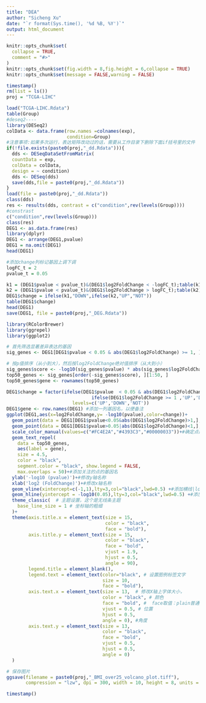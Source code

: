 ```yaml
---
title: "DEA"
author: "Sicheng Xu"
date: "`r format(Sys.time(), '%d %B, %Y')`"
output: html_document
---
```


```r
knitr::opts_chunk$set(
  collapse = TRUE,
  comment = "#>"
)
knitr::opts_chunk$set(fig.width = 8,fig.height = 6,collapse = TRUE)
knitr::opts_chunk$set(message = FALSE,warning = FALSE)
```

```r
timestamp()
rm(list = ls())
proj = "TCGA-LIHC"
```

```r
load("TCGA-LIHC.Rdata")
table(Group)
#deseq2----
library(DESeq2)
colData <- data.frame(row.names =colnames(exp), 
                      condition=Group)
#注意事项:如果多次运行，表达矩阵改动过的话，需要从工作目录下删除下面if括号里的文件
if(!file.exists(paste0(proj,"_dd.Rdata"))){
  dds <- DESeqDataSetFromMatrix(
  countData = exp,
  colData = colData,
  design = ~ condition)
  dds <- DESeq(dds)
  save(dds,file = paste0(proj,"_dd.Rdata"))
}
load(file = paste0(proj,"_dd.Rdata"))
class(dds)
res <- results(dds, contrast = c("condition",rev(levels(Group))))
#constrast
c("condition",rev(levels(Group)))
class(res)
DEG1 <- as.data.frame(res)
library(dplyr)
DEG1 <- arrange(DEG1,pvalue)
DEG1 = na.omit(DEG1)
head(DEG1)

#添加change列标记基因上调下调
logFC_t = 2
pvalue_t = 0.05

k1 = (DEG1$pvalue < pvalue_t)&(DEG1$log2FoldChange < -logFC_t);table(k1)
k2 = (DEG1$pvalue < pvalue_t)&(DEG1$log2FoldChange > logFC_t);table(k2)
DEG1$change = ifelse(k1,"DOWN",ifelse(k2,"UP","NOT"))
table(DEG1$change)
head(DEG1)
save(DEG1, file = paste0(proj,"_DEG.Rdata"))
```

```r
library(RColorBrewer)
library(ggrepel)
library(ggplot2)

# 首先筛选显著差异表达的基因
sig_genes <- DEG1[DEG1$pvalue < 0.05 & abs(DEG1$log2FoldChange) >= 1, ]

# 按p值排序（从小到大），然后按log2FoldChange绝对值排序（从大到小）
sig_genes$score <- -log10(sig_genes$pvalue) * abs(sig_genes$log2FoldChange)
top50_genes <- sig_genes[order(-sig_genes$score), ][1:50, ]
top50_genes$gene <- rownames(top50_genes)

DEG1$change = factor(ifelse(DEG1$pvalue  < 0.05 & abs(DEG1$log2FoldChange) >= 1, 
                               ifelse(DEG1$log2FoldChange >= 1 ,'UP','DOWN'),'NOT'),
                        levels=c('UP','DOWN','NOT'))
DEG1$gene <- row.names(DEG1) #添加一列基因名，以便备注
ggplot(DEG1,aes(x=log2FoldChange,y= -log10(pvalue),color=change))+
  geom_point(data = DEG1[DEG1$pvalue<0.05&abs(DEG1$log2FoldChange)>1,],size = 5)+ 
  geom_point(data = DEG1[DEG1$pvalue>0.05|abs(DEG1$log2FoldChange)<1,],size = 4)+
  scale_color_manual(values=c("#FC4E2A","#4393C3","#00000033"))+#确定点的颜色
  geom_text_repel(
    data = top50_genes,
    aes(label = gene),
    size = 4.5,
    color = "black",
    segment.color = "black", show.legend = FALSE,
    max.overlaps = 50)+#添加关注的点的基因名
  ylab('-log10 (pvalue)')+#修改y轴名称
  xlab('log2 (FoldChange)')+#修改x轴名称
  geom_vline(xintercept=c(-1,1),lty=3,col="black",lwd=0.5) +#添加横线|logFoldChange|>1
  geom_hline(yintercept = -log10(0.05),lty=3,col="black",lwd=0.5) +#添加竖线padj<0.05
  theme_classic(  # 主题设置，这个是无线条主题
    base_line_size = 1 # 坐标轴的粗细
  )+
  theme(axis.title.x = element_text(size = 15, 
                                    color = "black",
                                    face = "bold"),
        axis.title.y = element_text(size = 15,
                                    color = "black",
                                    face = "bold", 
                                    vjust = 1.9, 
                                    hjust = 0.5, 
                                    angle = 90),
        legend.title = element_blank(),
        legend.text = element_text(color="black", # 设置图例标签文字
                                   size = 10, 
                                   face = "bold"),
        axis.text.x = element_text(size = 13,  # 修改X轴上字体大小，
                                   color = "black", # 颜色
                                   face = "bold", #  face取值：plain普通，bold加粗，italic斜体，bold.italic斜体加粗
                                   vjust = 0.5, # 位置
                                   hjust = 0.5, 
                                   angle = 0), #角度
        axis.text.y = element_text(size = 13,  
                                   color = "black",
                                   face = "bold", 
                                   vjust = 0.5, 
                                   hjust = 0.5, 
                                   angle = 0) 
  )

# 保存图片
ggsave(filename = paste0(proj,"_BMI_over25_volcano_plot.tiff"), 
       compression = "lzw", dpi = 300, width = 10, height = 8, units = "in")
```

```r
timestamp()
```

